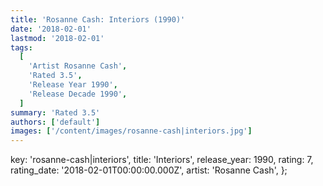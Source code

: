 ```yaml
---
title: 'Rosanne Cash: Interiors (1990)'
date: '2018-02-01'
lastmod: '2018-02-01'
tags:
  [
    'Artist Rosanne Cash',
    'Rated 3.5',
    'Release Year 1990',
    'Release Decade 1990',
  ]
summary: 'Rated 3.5'
authors: ['default']
images: ['/content/images/rosanne-cash|interiors.jpg']
---
```


  key: 'rosanne-cash|interiors',
  title: 'Interiors',
  release_year: 1990,
  rating: 7,
  rating_date: '2018-02-01T00:00:00.000Z',
  artist: 'Rosanne Cash',
};

<MusicRating data={data} />
